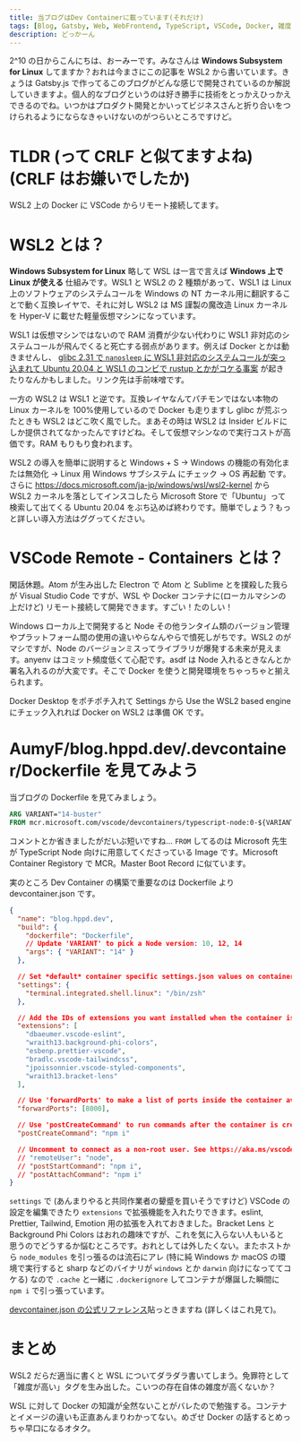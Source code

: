 ```yaml
---
title: 当ブログはDev Containerに載っています(それだけ)
tags: [Blog, Gatsby, Web, WebFrontend, TypeScript, VSCode, Docker, 雑度が高い]
description: どっかーん
---
```


2^10 の日からこんにちは、おーみーです。みなさんは **Windows Subsystem for Linux** してますか？おれは今まさにこの記事を WSL2 から書いています。きょうは Gatsby.js で作ってるこのブログがどんな感じで開発されているのか解説していきますよ。個人的なブログというのは好き勝手に技術をとっかえひっかえできるのでね。いつかはプロダクト開発とかいってビジネスさんと折り合いをつけられるようにならなきゃいけないのがつらいところですけど。

# TLDR (って CRLF と似てますよね) (CRLF はお嫌いでしたか)

WSL2 上の Docker に VSCode からリモート接続してます。

# WSL2 とは？

**Windows Subsystem for Linux** 略して WSL は一言で言えば **Windows 上で Linux が使える** 仕組みです。WSL1 と WSL2 の 2 種類があって、WSL1 は Linux 上のソフトウェアのシステムコールを Windows の NT カーネル用に翻訳することで動く互換レイヤで、それに対し WSL2 は MS 謹製の魔改造 Linux カーネルを Hyper-V に載せた軽量仮想マシンになっています。

WSL1 は仮想マシンではないので RAM 消費が少ない代わりに WSL1 非対応のシステムコールが飛んでくると死亡する弱点があります。例えば Docker とかは動きませんし、 [glibc 2.31 で `nanosleep` に WSL1 非対応のシステムコールが突っ込まれて Ubuntu 20.04 と WSL1 のコンビで rustup とかがコケる事案](https://qiita.com/AumyF/items/eaf42dd3345a2285ff9e) が起きたりなんかもしました。リンク先は手前味噌です。

一方の WSL2 は WSL1 と逆です。互換レイヤなんてパチモンではない本物の Linux カーネルを 100%使用しているので Docker も走りますし glibc が荒ぶったときも WSL2 はどこ吹く風でした。まあその時は WSL2 は Insider ビルドにしか提供されてなかったんですけどね。そして仮想マシンなので実行コストが高価です。RAM もりもり食われます。

WSL2 の導入を簡単に説明すると Windows + S → Windows の機能の有効化または無効化 → Linux 用 Windows サブシステム にチェック → OS 再起動 です。さらに https://docs.microsoft.com/ja-jp/windows/wsl/wsl2-kernel から WSL2 カーネルを落としてインスコしたら Microsoft Store で「Ubuntu」って検索して出てくる Ubuntu 20.04 をぶち込めば終わりです。簡単でしょう？もっと詳しい導入方法はググってください。

# VSCode Remote - Containers とは？

閑話休題。Atom が生み出した Electron で Atom と Sublime とを撲殺した我らが Visual Studio Code ですが、WSL や Docker コンテナに(ローカルマシンの上だけど) リモート接続して開発できます。すごい！たのしい！

Windows ローカル上で開発すると Node その他ランタイム類のバージョン管理やプラットフォーム間の使用の違いやらなんやらで憤死しがちです。WSL2 のがマシですが、Node のバージョンミスってライブラリが爆発する未来が見えます。anyenv はコミット頻度低くて心配です。asdf は Node 入れるときなんとか署名入れるのが大変です。そこで Docker を使うと開発環境をちゃっちゃと揃えられます。

Docker Desktop をポチポチ入れて Settings から Use the WSL2 based engine にチェック入れれば Docker on WSL2 は準備 OK です。

# AumyF/blog.hppd.dev/.devcontainer/Dockerfile を見てみよう

当ブログの Dockerfile を見てみましょう。

```dockerfile
ARG VARIANT="14-buster"
FROM mcr.microsoft.com/vscode/devcontainers/typescript-node:0-${VARIANT}
```

コメントとか省きましたがだいぶ短いですね… `FROM` してるのは Microsoft 先生が TypeScript Node 向けに用意してくださっている Image です。Microsoft Container Registory で MCR。Master Boot Record に似ています。

実のところ Dev Container の構築で重要なのは Dockerfile より devcontainer.json です。

```json
{
  "name": "blog.hppd.dev",
  "build": {
    "dockerfile": "Dockerfile",
    // Update 'VARIANT' to pick a Node version: 10, 12, 14
    "args": { "VARIANT": "14" }
  },

  // Set *default* container specific settings.json values on container create.
  "settings": {
    "terminal.integrated.shell.linux": "/bin/zsh"
  },

  // Add the IDs of extensions you want installed when the container is created.
  "extensions": [
    "dbaeumer.vscode-eslint",
    "wraith13.background-phi-colors",
    "esbenp.prettier-vscode",
    "bradlc.vscode-tailwindcss",
    "jpoissonnier.vscode-styled-components",
    "wraith13.bracket-lens"
  ],

  // Use 'forwardPorts' to make a list of ports inside the container available locally.
  "forwardPorts": [8000],

  // Use 'postCreateCommand' to run commands after the container is created.
  "postCreateCommand": "npm i"

  // Uncomment to connect as a non-root user. See https://aka.ms/vscode-remote/containers/non-root.
  // "remoteUser": "node",
  // "postStartCommand": "npm i",
  // "postAttachCommand": "npm i"
}
```

`settings` で (あんまりやると共同作業者の顰蹙を買いそうですけど) VSCode の設定を編集できたり `extensions` で拡張機能を入れたりできます。eslint, Prettier, Tailwind, Emotion 用の拡張を入れておきました。Bracket Lens と Background Phi Colors はおれの趣味ですが、これを気に入らない人もいると思うのでどうするか悩むところです。おれとしては外したくない。またホストから `node_modules` を引っ張るのは流石にアレ (特に純 Windows か macOS の環境で実行すると sharp などのバイナリが `windows` とか `darwin` 向けになっててコケる) なので `.cache` と一緒に `.dockerignore` してコンテナが爆誕した瞬間に `npm i` で引っ張っています。

[devcontainer.json の公式リファレンス](https://code.visualstudio.com/docs/remote/devcontainerjson-reference)貼っときますね (詳しくはこれ見て)。

# まとめ

WSL2 だらだ適当に書くと WSL についてダラダラ書いてしまう。免罪符として「雑度が高い」タグを生み出した。こいつの存在自体の雑度が高くないか？

WSL に対して Docker の知識が全然ないことがバレたので勉強する。コンテナとイメージの違いも正直あんまりわかってない。めざせ Docker の話するとめっちゃ早口になるオタク。
